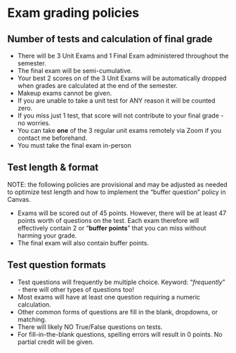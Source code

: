 # Exam grading policies

## Number of tests and calculation of final grade

* There will be 3 Unit Exams and 1 Final Exam administered throughout the semester. 
* The final exam will be semi-cumulative.
* Your best 2 scores on of the 3 Unit Exams will be automatically dropped when grades are calculated at the end of the semester.
* Makeup exams cannot be given.
* If you are unable to take a unit test for ANY reason it will be counted zero.
* If you miss just 1 test, that score will not contribute to your final grade - no worries.
* You can take **one** of the 3 regular unit exams remotely via Zoom if you contact me beforehand.
* You must take the final exam in-person


<!--  * Additionally, your score on the final can replace your 2nd lowest score, if the final is higher.  If your score on the final is lower it does not lower your previous test score. -->
<!-- * Your grade will therefore be based on your 4 best scores plus the final; 1 of those 4 can be modified by the final, so the final can count twice. -->
<!-- * If you miss 2 tests, 1 will be dropped and the 2nd can be replaced by your score on the final. -->
<!-- * If you miss 3 tests, the 3rd zero will remain a zero.  If this occurs please contact your advisers to consider your options. -->


## Test length & format

NOTE: the following policies are provisional and may be adjusted as needed to optimize test length and how to implement the "buffer question" policy in Canvas.

* Exams will be scored out of 45 points.   However, there will be at least 47 points worth of questions on the test.  Each exam therefore will effectively contain 2 or "**buffer points**" that you can miss without harming your grade. 
* The final exam will also contain buffer points.

<!-- * The maximum score on a Unit Exam will always be capped at 45/45. If there are 47 points on a test and you get all 47 questions correct your score will be 100%.  -->
<!-- * No extra credit will be offered on tests; the maximum score on a test will be 100%. -->
 

## Test question formats

* Test questions will frequently be multiple choice.  Keyword: "*frequently*" - there will other types of questions too!
* Most exams will have at least one question requiring a numeric calculation.  
* Other common forms of questions are fill in the blank, dropdowns, or matching. 
* There will likely NO True/False questions on tests.
* For fill-in-the-blank questions, spelling errors will result in 0 points.  No partial credit will be given.